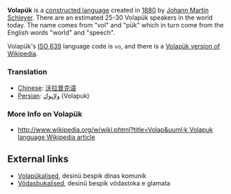 '''Volap&uuml;k''' is a [[constructed language]] created in [[1880]] by [[Johann Martin Schleyer]]. There are an estimated 25-30 Volap&uuml;k speakers in the world today. The name comes from "vol" and "p&uuml;k" which in turn come from the English words "world" and "speech". 

Volap&uuml;k's [[ISO 639]] language code is <tt>vo</tt>, and there is a [http://vo.wikipedia.org/ Volap&uuml;k version of Wikipedia].

=== Translation ===

*[[Chinese]]: [[沃拉普克语]]
*[[Persian]]: [[ولاپوك]] (Volapuk)

=== More Info on Volapük ===

* [[http://www.wikipedia.org/w/wiki.phtml?title=Volap&uuml;k Volapuk language Wikipedia article]]

== External links ==
* [http://www.yahoogroups.com/group/volapuk Volap&uuml;kalised], desin&uuml; bespik dinas komunik
* [http://www.yahoogroups.com/group/voydasbuk V&ouml;dasbukalised], desin&uuml; bespik v&ouml;dastoka e glamata